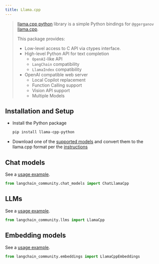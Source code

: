 ```yaml
---
title: Llama.cpp
---
```


>[llama.cpp python](https://github.com/abetlen/llama-cpp-python) library is a simple Python bindings for `@ggerganov`
>[llama.cpp](https://github.com/ggerganov/llama.cpp).
>
>This package provides:
>
> - Low-level access to C API via ctypes interface.
> - High-level Python API for text completion
>   - `OpenAI`-like API
>   - `LangChain` compatibility
>   - `LlamaIndex` compatibility
> - OpenAI compatible web server
>   - Local Copilot replacement
>   - Function Calling support
>   - Vision API support
>   - Multiple Models

## Installation and Setup

- Install the Python package
  ```bash
  pip install llama-cpp-python
  ````
- Download one of the [supported models](https://github.com/ggerganov/llama.cpp#description) and convert them to the llama.cpp format per the [instructions](https://github.com/ggerganov/llama.cpp)


## Chat models

See a [usage example](/oss/integrations/chat/llamacpp).

```python
from langchain_community.chat_models import ChatLlamaCpp
```
## LLMs

See a [usage example](/oss/integrations/llms/llamacpp).

```python
from langchain_community.llms import LlamaCpp
```
## Embedding models

See a [usage example](/oss/integrations/text_embedding/llamacpp).

```python
from langchain_community.embeddings import LlamaCppEmbeddings
```
